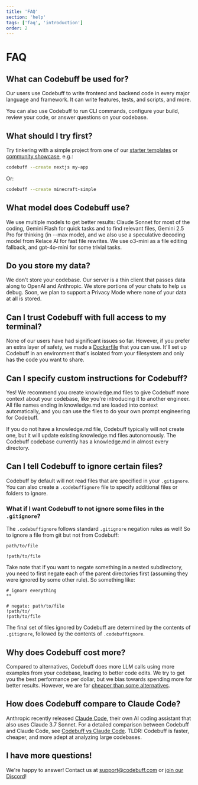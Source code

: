 ```yaml
---
title: 'FAQ'
section: 'help'
tags: ['faq', 'introduction']
order: 2
---
```


# FAQ

## What can Codebuff be used for?

Our users use Codebuff to write frontend and backend code in every major language and framework. It can write features, tests, and scripts, and more.

You can also use Codebuff to run CLI commands, configure your build, review your code, or answer questions on your codebase.

## What should I try first?

Try tinkering with a simple project from one of our [starter templates](https://github.com/CodebuffAI/codebuff-community/tree/main/starter-templates) or [community showcase](https://github.com/CodebuffAI/codebuff-community/tree/main/showcase), e.g.:

```bash
codebuff --create nextjs my-app
```

Or:

```bash
codebuff --create minecraft-simple
```

## What model does Codebuff use?

We use multiple models to get better results: Claude Sonnet for most of the coding, Gemini Flash for quick tasks and to find relevant files, Gemini 2.5 Pro for thinking (in --max mode), and we also use a speculative decoding model from Relace AI for fast file rewrites. We use o3-mini as a file editing fallback, and gpt-4o-mini for some trivial tasks.

## Do you store my data?

We don't store your codebase. Our server is a thin client that passes data along to OpenAI and Anthropic. We store portions of your chats to help us debug. Soon, we plan to support a Privacy Mode where none of your data at all is stored.

## Can I trust Codebuff with full access to my terminal?

None of our users have had significant issues so far. However, if you prefer an extra layer of safety, we made a [Dockerfile](https://github.com/CodebuffAI/codebuff-community/tree/main/utils/docker) that you can use. It'll set up Codebuff in an environment that's isolated from your filesystem and only has the code you want to share.

## Can I specify custom instructions for Codebuff?

Yes! We recommend you create knowledge.md files to give Codebuff more context about your codebase, like you're introducing it to another engineer. All file names ending in knowledge.md are loaded into context automatically, and you can use the files to do your own prompt engineering for Codebuff.

If you do not have a knowledge.md file, Codebuff typically will not create one, but it will update existing knowledge.md files autonomously. The Codebuff codebase currently has a knowledge.md in almost every directory.

## Can I tell Codebuff to ignore certain files?

Codebuff by default will not read files that are specified in your `.gitignore`. You can also create a `.codebuffignore` file to specify additional files or folders to ignore.

### What if I want Codebuff to not ignore some files in the `.gitignore`?

The `.codebuffignore` follows standard `.gitignore` negation rules as well! So to ignore a file from git but not from Codebuff:

```.gitignore
path/to/file
```

```.codebuffignore
!path/to/file
```

Take note that if you want to negate something in a nested subdirectory, you need to first negate each of the parent directories first (assuming they were ignored by some other rule). So something like:

```.gitignore
# ignore everything
**
```

```.codebuffignore
# negate: path/to/file
!path/to/
!path/to/file
```

The final set of files ignored by Codebuff are determined by the contents of `.gitignore`, followed by the contents of `.codebuffignore`.

## Why does Codebuff cost more?

Compared to alternatives, Codebuff does more LLM calls using more examples from your codebase, leading to better code edits. We try to get you the best performance per dollar, but we bias towards spending more for better results. However, we are far [cheaper than some alternatives](https://x.com/jahooma/status/1894224663817195599).

## How does Codebuff compare to Claude Code?

Anthropic recently released [Claude Code](https://docs.anthropic.com/en/docs/agents-and-tools/claude-code/overview), their own AI coding assistant that also uses Claude 3.7 Sonnet. For a detailed comparison between Codebuff and Claude Code, see [Codebuff vs Claude Code](/docs/advanced#codebuff-vs-claude-code). TLDR: Codebuff is faster, cheaper, and more adept at analyzing large codebases.

## I have more questions!

We're happy to answer! Contact us at [support@codebuff.com](mailto:support@codebuff.com) or [join our Discord](https://discord.gg/mcWTGjgTj3)!
